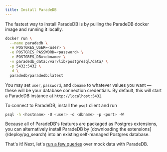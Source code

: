 ```yaml
---
title: Install ParadeDB
---
```


The fastest way to install ParadeDB is by pulling the ParadeDB docker image and running it locally.

```bash
docker run \
  --name paradedb \
  -e POSTGRES_USER=<user> \
  -e POSTGRES_PASSWORD=<password> \
  -e POSTGRES_DB=<dbname> \
  -v paradedb_data:/var/lib/postgresql/data/ \
  -p 5432:5432 \
  -d \
  paradedb/paradedb:latest
```

You may set `user`, `password`, and `dbname` to whatever values you want — these will be your database
connection credentials. By default, this will start a ParadeDB instance at `http://localhost:5432`.

To connect to ParadeDB, install the `psql` client and run

```bash
psql -h <hostname> -U <user> -d <dbname> -p <port> -W
```

<Note>
  Because all of ParadeDB's features are packaged as Postgres extensions, you
  can alternatively install ParadeDB by [downloading the
  extensions](/deploy/pg_search) into an existing self-managed Postgres
  database.
</Note>

That's it! Next, let's [run a few queries](/welcome/quickstart) over mock data with ParadeDB.
